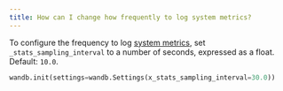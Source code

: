 ```yaml
---
title: How can I change how frequently to log system metrics?
---
```


To configure the frequency to log [system metrics](/models/ref/python/experiments/system-metrics/), set `_stats_sampling_interval` to a number of seconds, expressed as a float. Default: `10.0`.

```python
wandb.init(settings=wandb.Settings(x_stats_sampling_interval=30.0))
```
